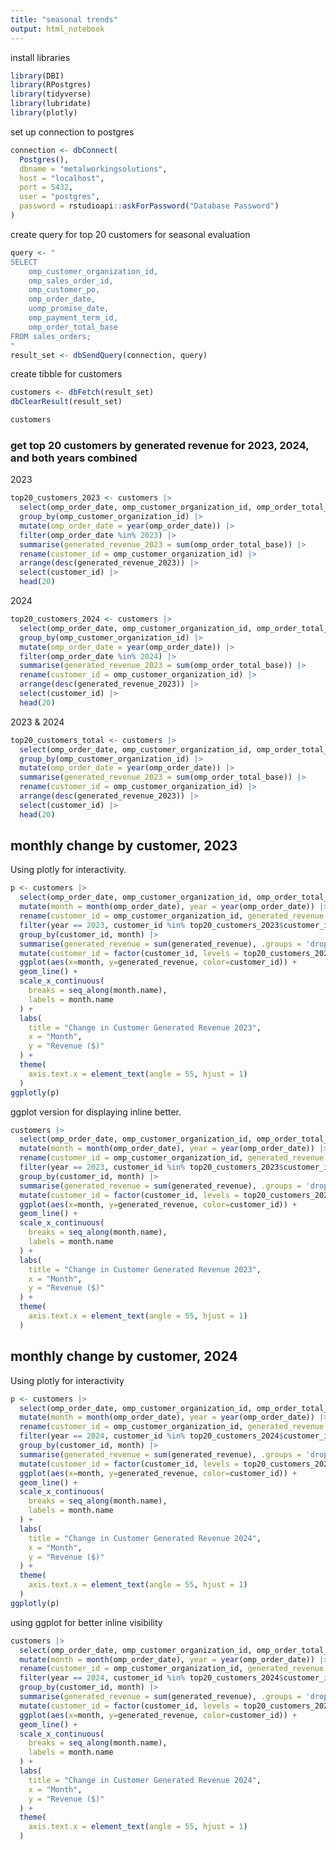 ```yaml
---
title: "seasonal trends"
output: html_notebook
---
```


install libraries
```r
library(DBI)
library(RPostgres)
library(tidyverse)
library(lubridate)
library(plotly)
```

set up connection to postgres
```r
connection <- dbConnect(
  Postgres(),
  dbname = "metalworkingsolutions",
  host = "localhost",
  port = 5432,
  user = "postgres",
  password = rstudioapi::askForPassword("Database Password")
)
```

create query for top 20 customers for seasonal evaluation
```r
query <- "
SELECT 
    omp_customer_organization_id,
    omp_sales_order_id,
    omp_customer_po,
    omp_order_date,
    uomp_promise_date,
    omp_payment_term_id,
    omp_order_total_base
FROM sales_orders;
"
result_set <- dbSendQuery(connection, query)
```

create tibble for customers
```r
customers <- dbFetch(result_set)
dbClearResult(result_set)
```

```r
customers
```


### get top 20 customers by generated revenue for 2023, 2024, and both years combined

2023
```r
top20_customers_2023 <- customers |> 
  select(omp_order_date, omp_customer_organization_id, omp_order_total_base) |> 
  group_by(omp_customer_organization_id) |> 
  mutate(omp_order_date = year(omp_order_date)) |> 
  filter(omp_order_date %in% 2023) |> 
  summarise(generated_revenue_2023 = sum(omp_order_total_base)) |> 
  rename(customer_id = omp_customer_organization_id) |> 
  arrange(desc(generated_revenue_2023)) |> 
  select(customer_id) |> 
  head(20)
```

2024
```r
top20_customers_2024 <- customers |> 
  select(omp_order_date, omp_customer_organization_id, omp_order_total_base) |> 
  group_by(omp_customer_organization_id) |> 
  mutate(omp_order_date = year(omp_order_date)) |> 
  filter(omp_order_date %in% 2024) |> 
  summarise(generated_revenue_2023 = sum(omp_order_total_base)) |> 
  rename(customer_id = omp_customer_organization_id) |> 
  arrange(desc(generated_revenue_2023)) |> 
  select(customer_id) |> 
  head(20)
```

2023 & 2024
```r
top20_customers_total <- customers |> 
  select(omp_order_date, omp_customer_organization_id, omp_order_total_base) |> 
  group_by(omp_customer_organization_id) |> 
  mutate(omp_order_date = year(omp_order_date)) |> 
  summarise(generated_revenue_2023 = sum(omp_order_total_base)) |> 
  rename(customer_id = omp_customer_organization_id) |> 
  arrange(desc(generated_revenue_2023)) |> 
  select(customer_id) |> 
  head(20)
```


## monthly change by customer, 2023
Using plotly for interactivity. 
```r
p <- customers |> 
  select(omp_order_date, omp_customer_organization_id, omp_order_total_base) |> 
  mutate(month = month(omp_order_date), year = year(omp_order_date)) |> 
  rename(customer_id = omp_customer_organization_id, generated_revenue = omp_order_total_base) |> 
  filter(year == 2023, customer_id %in% top20_customers_2023$customer_id) |> 
  group_by(customer_id, month) |> 
  summarise(generated_revenue = sum(generated_revenue), .groups = 'drop') |> 
  mutate(customer_id = factor(customer_id, levels = top20_customers_2023$customer_id)) |> 
  ggplot(aes(x=month, y=generated_revenue, color=customer_id)) +
  geom_line() +
  scale_x_continuous(
    breaks = seq_along(month.name),
    labels = month.name 
  ) +
  labs(
    title = "Change in Customer Generated Revenue 2023",
    x = "Month",
    y = "Revenue ($)"
  ) +
  theme(
    axis.text.x = element_text(angle = 55, hjust = 1)
  ) 
ggplotly(p)
```

ggplot version for displaying inline better.
```r
customers |> 
  select(omp_order_date, omp_customer_organization_id, omp_order_total_base) |> 
  mutate(month = month(omp_order_date), year = year(omp_order_date)) |> 
  rename(customer_id = omp_customer_organization_id, generated_revenue = omp_order_total_base) |> 
  filter(year == 2023, customer_id %in% top20_customers_2023$customer_id) |> 
  group_by(customer_id, month) |> 
  summarise(generated_revenue = sum(generated_revenue), .groups = 'drop') |> 
  mutate(customer_id = factor(customer_id, levels = top20_customers_2023$customer_id)) |> 
  ggplot(aes(x=month, y=generated_revenue, color=customer_id)) +
  geom_line() +
  scale_x_continuous(
    breaks = seq_along(month.name),
    labels = month.name 
  ) +
  labs(
    title = "Change in Customer Generated Revenue 2023",
    x = "Month",
    y = "Revenue ($)"
  ) +
  theme(
    axis.text.x = element_text(angle = 55, hjust = 1)
  ) 
```

## monthly change by customer, 2024
Using plotly for interactivity 
```r
p <- customers |> 
  select(omp_order_date, omp_customer_organization_id, omp_order_total_base) |> 
  mutate(month = month(omp_order_date), year = year(omp_order_date)) |> 
  rename(customer_id = omp_customer_organization_id, generated_revenue = omp_order_total_base) |> 
  filter(year == 2024, customer_id %in% top20_customers_2024$customer_id) |> 
  group_by(customer_id, month) |> 
  summarise(generated_revenue = sum(generated_revenue), .groups = 'drop') |> 
  mutate(customer_id = factor(customer_id, levels = top20_customers_2024$customer_id)) |> 
  ggplot(aes(x=month, y=generated_revenue, color=customer_id)) +
  geom_line() +
  scale_x_continuous(
    breaks = seq_along(month.name),
    labels = month.name 
  ) +
  labs(
    title = "Change in Customer Generated Revenue 2024",
    x = "Month",
    y = "Revenue ($)"
  ) +
  theme(
    axis.text.x = element_text(angle = 55, hjust = 1)
  ) 
ggplotly(p)
```

using ggplot for better inline visibility
```r
customers |> 
  select(omp_order_date, omp_customer_organization_id, omp_order_total_base) |> 
  mutate(month = month(omp_order_date), year = year(omp_order_date)) |> 
  rename(customer_id = omp_customer_organization_id, generated_revenue = omp_order_total_base) |> 
  filter(year == 2024, customer_id %in% top20_customers_2024$customer_id) |> 
  group_by(customer_id, month) |> 
  summarise(generated_revenue = sum(generated_revenue), .groups = 'drop') |> 
  mutate(customer_id = factor(customer_id, levels = top20_customers_2024$customer_id)) |> 
  ggplot(aes(x=month, y=generated_revenue, color=customer_id)) +
  geom_line() +
  scale_x_continuous(
    breaks = seq_along(month.name),
    labels = month.name 
  ) +
  labs(
    title = "Change in Customer Generated Revenue 2024",
    x = "Month",
    y = "Revenue ($)"
  ) +
  theme(
    axis.text.x = element_text(angle = 55, hjust = 1)
  ) 

```











